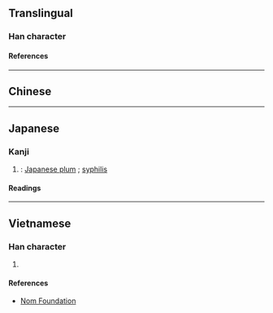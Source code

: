 {{character info/new}}
==Translingual==

===Han character===
{{Han char|rn=75|rad=木|as=10|sn=14|four=|canj=RDRD|ids=⿰呆呆}}

====References====
{{Han ref|kx=0546.140|dkj=15324|dj=0934.060|hdz=21263.180|uh=69D1}}

----

==Chinese==
{{zh-see|梅|a}}

----

==Japanese==

===Kanji===
{{ja-kanji|grade=|rs=木10}}

# {{altform|lang=ja|梅}}: [[Japanese plum]] {{gl|''[[Prunus mume]]''}}; [[syphilis]]

====Readings====
{{ja-readings
|goon=まい, め
|kanon=ばい
|kun=うめ-
}}

----

==Vietnamese==

===Han character===
{{vi-readings|rs=木10|reading=mai}}

# {{defn|lang=vi|sort=木10}}

====References====
* [http://nomfoundation.org/common/nom_details.php?codepoint=69d1 Nom Foundation]